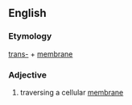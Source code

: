 ==English==

===Etymology===

[[trans-]] + [[membrane]]

===Adjective===
{{en-adj|-}}

# {{biology}} traversing a cellular [[membrane]]
